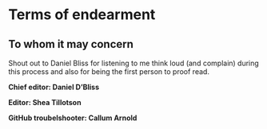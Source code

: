 # Terms of endearment
## To whom it may concern {.unnumbered}

Shout out to Daniel Bliss for listening to me think loud (and complain) during this process and also for being the first person to proof read. 

**Chief editor: Daniel D'Bliss**

**Editor: Shea Tillotson**

**GitHub troubelshooter: Callum Arnold**